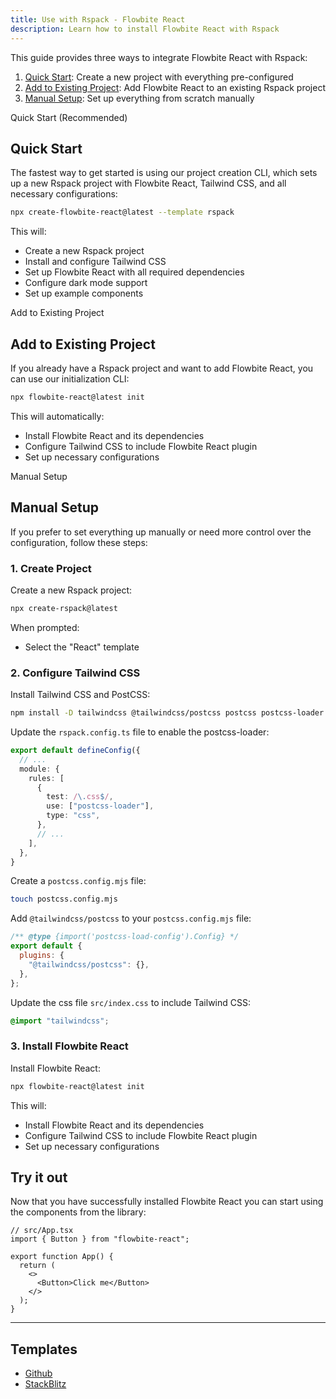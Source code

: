 ```yaml
---
title: Use with Rspack - Flowbite React
description: Learn how to install Flowbite React with Rspack
---
```


This guide provides three ways to integrate Flowbite React with Rspack:

1. [Quick Start](#quick-start): Create a new project with everything pre-configured
2. [Add to Existing Project](#add-to-existing-project): Add Flowbite React to an existing Rspack project
3. [Manual Setup](#manual-setup): Set up everything from scratch manually

<TextDivider>Quick Start (Recommended)</TextDivider>

## Quick Start

The fastest way to get started is using our project creation CLI, which sets up a new Rspack project with Flowbite React, Tailwind CSS, and all necessary configurations:

```bash
npx create-flowbite-react@latest --template rspack
```

This will:

- Create a new Rspack project
- Install and configure Tailwind CSS
- Set up Flowbite React with all required dependencies
- Configure dark mode support
- Set up example components

<TextDivider>Add to Existing Project</TextDivider>

## Add to Existing Project

If you already have a Rspack project and want to add Flowbite React, you can use our initialization CLI:

```bash
npx flowbite-react@latest init
```

This will automatically:

- Install Flowbite React and its dependencies
- Configure Tailwind CSS to include Flowbite React plugin
- Set up necessary configurations

<TextDivider>Manual Setup</TextDivider>

## Manual Setup

If you prefer to set everything up manually or need more control over the configuration, follow these steps:

### 1. Create Project

Create a new Rspack project:

```bash
npx create-rspack@latest
```

When prompted:

- Select the "React" template

### 2. Configure Tailwind CSS

Install Tailwind CSS and PostCSS:

```bash
npm install -D tailwindcss @tailwindcss/postcss postcss postcss-loader
```

Update the `rspack.config.ts` file to enable the postcss-loader:

```ts
export default defineConfig({
  // ...
  module: {
    rules: [
      {
        test: /\.css$/,
        use: ["postcss-loader"],
        type: "css",
      },
      // ...
    ],
  },
}
```

Create a `postcss.config.mjs` file:

```bash
touch postcss.config.mjs
```

Add `@tailwindcss/postcss` to your `postcss.config.mjs` file:

```js
/** @type {import('postcss-load-config').Config} */
export default {
  plugins: {
    "@tailwindcss/postcss": {},
  },
};
```

Update the css file `src/index.css` to include Tailwind CSS:

```css
@import "tailwindcss";
```

### 3. Install Flowbite React

Install Flowbite React:

```bash
npx flowbite-react@latest init
```

This will:

- Install Flowbite React and its dependencies
- Configure Tailwind CSS to include Flowbite React plugin
- Set up necessary configurations

## Try it out

Now that you have successfully installed Flowbite React you can start using the components from the library:

```tsx
// src/App.tsx
import { Button } from "flowbite-react";

export function App() {
  return (
    <>
      <Button>Click me</Button>
    </>
  );
}
```

<hr />

## Templates

- [Github](https://github.com/themesberg/flowbite-react-template-rspack)
- [StackBlitz](https://stackblitz.com/edit/flowbite-react-template-rspack)
